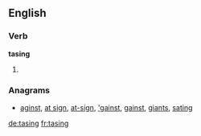 ==English==

===Verb===
'''tasing'''

# {{present participle of|tase}}

===Anagrams===
* [[aginst#English|aginst]], [[at sign#English|at sign]], [[at-sign#English|at-sign]], [['gainst#English|'gainst]], [[gainst#English|gainst]], [[giants#English|giants]], [[sating#English|sating]]

[[de:tasing]]
[[fr:tasing]]